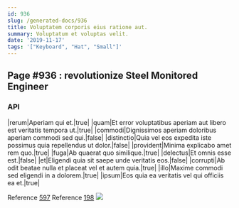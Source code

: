 ```yaml
---
id: 936
slug: /generated-docs/936
title: Voluptatem corporis eius ratione aut.
summary: Voluptatum et voluptas velit.
date: '2019-11-17'
tags: '["Keyboard", "Hat", "Small"]'
---
```

<Partial />

## Page #936 : revolutionize Steel Monitored Engineer
### API

|rerum|Aperiam qui et.|true|
|quam|Et error voluptatibus aperiam aut libero est veritatis tempora ut.|true|
|commodi|Dignissimos aperiam doloribus aperiam commodi sed qui.|false|
|distinctio|Quia vel eos expedita iste possimus quia repellendus ut dolor.|false|
|provident|Minima explicabo amet rem quo.|true|
|fuga|Ab quaerat quo similique.|true|
|delectus|Et omnis esse est.|false|
|et|Eligendi quia sit saepe unde veritatis eos.|false|
|corrupti|Ab odit beatae nulla et placeat vel et autem quia.|true|
|illo|Maxime commodi sed eligendi in a dolorem.|true|
|ipsum|Eos quia ea veritatis vel qui officiis ea et.|true|

Reference [597](/generated-docs/597)
Reference [198](/generated-docs/198)
![](/assets/cats-4.jpg)


